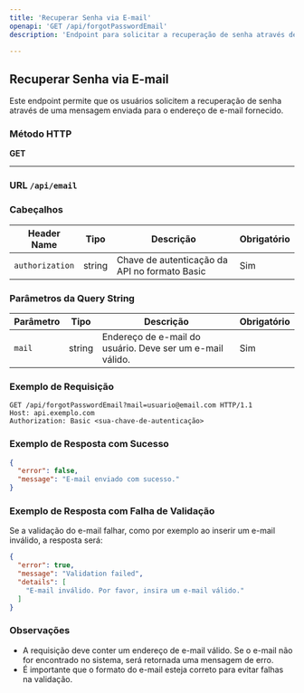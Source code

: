 ```yaml
---
title: 'Recuperar Senha via E-mail'
openapi: 'GET /api/forgotPasswordEmail'
description: 'Endpoint para solicitar a recuperação de senha através de um endereço de e-mail.'

---
```


## Recuperar Senha via E-mail

Este endpoint permite que os usuários solicitem a recuperação de senha através de uma mensagem enviada para o endereço de e-mail fornecido.

### Método HTTP

**GET**


---
### **URL** `/api/email`

### Cabeçalhos

| Header Name    | Tipo   | Descrição                                    | Obrigatório |
|----------------|--------|----------------------------------------------|-------------|
| `authorization`| string | Chave de autenticação da API no formato Basic | Sim         |

### Parâmetros da Query String

| Parâmetro     | Tipo    | Descrição                                              | Obrigatório |
|---------------|---------|--------------------------------------------------------|-------------|
| `mail`        | string  | Endereço de e-mail do usuário. Deve ser um e-mail válido. | Sim         |

### Exemplo de Requisição

```http
GET /api/forgotPasswordEmail?mail=usuario@email.com HTTP/1.1
Host: api.exemplo.com
Authorization: Basic <sua-chave-de-autenticação>
```

### Exemplo de Resposta com Sucesso

```json
{
  "error": false,
  "message": "E-mail enviado com sucesso."
}
```

### Exemplo de Resposta com Falha de Validação

Se a validação do e-mail falhar, como por exemplo ao inserir um e-mail inválido, a resposta será:

```json
{
  "error": true,
  "message": "Validation failed",
  "details": [
    "E-mail inválido. Por favor, insira um e-mail válido."
  ]
}
```


### Observações

- A requisição deve conter um endereço de e-mail válido. Se o e-mail não for encontrado no sistema, será retornada uma mensagem de erro.
- É importante que o formato do e-mail esteja correto para evitar falhas na validação.

